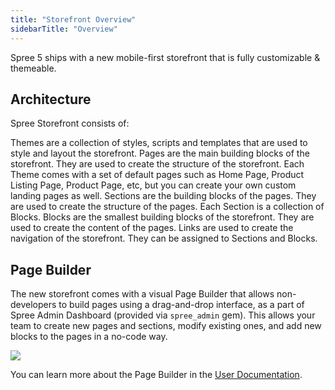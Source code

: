 ```yaml
---
title: "Storefront Overview"
sidebarTitle: "Overview"
---
```


Spree 5 ships with a new mobile-first storefront that is fully customizable & themeable.

## Architecture

Spree Storefront consists of:

<CardGroup>
  <Card title="Themes" href="/developer/storefront/themes">
    Themes are a collection of styles, scripts and templates that are used to style and layout the storefront.
  </Card>
  <Card title="Pages" href="/developer/storefront/pages">
    Pages are the main building blocks of the storefront. They are used to create the structure of the storefront. Each Theme comes with a set of default pages such as Home Page, Product Listing Page, Product Page, etc, but you can create your own custom landing pages as well.
  </Card>
  <Card title="Sections" href="/developer/storefront/sections-blocks">
    Sections are the building blocks of the pages. They are used to create the structure of the pages. Each Section is a collection of Blocks.
  </Card>
  <Card title="Blocks" href="/developer/storefront/sections-blocks#blocks">
    Blocks are the smallest building blocks of the storefront. They are used to create the content of the pages.
  </Card>
  <Card title="Links" href="/developer/storefront/links">
    Links are used to create the navigation of the storefront. They can be assigned to Sections and Blocks.
  </Card>
</CardGroup>

## Page Builder

The new storefront comes with a visual Page Builder that allows non-developers to build pages using a drag-and-drop interface, as a part of Spree Admin Dashboard (provided via `spree_admin` gem). This allows your team to create new pages and sections, modify existing ones, and add new blocks to the pages in a no-code way.

![](https://vendo-production-res.cloudinary.com/image/upload/w_1920/q_auto/v1738166777/docs/Storefront/Theme%20Editor/7.1.1.1.2_Theme_Editor_-_Click_On_Default_Theme_qy0urp.png)

You can learn more about the Page Builder in the [User Documentation](/user/storefront/theme-editor).

